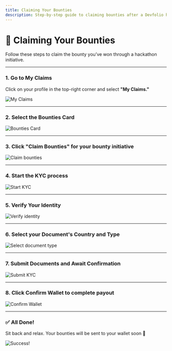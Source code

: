 ```yaml
---
title: Claiming Your Bounties
description: Step-by-step guide to claiming bounties after a Devfolio hackathon.
---
```


# 🤑 Claiming Your Bounties

Follow these steps to claim the bounty you’ve won through a hackathon initiative.

---

### 1. Go to **My Claims**

Click on your profile in the top-right corner and select **"My Claims."**

<p><img src="/assets/image 135 (1).png" alt="My Claims" /></p>

---

### 2. Select the **Bounties** Card

<p><img src="/assets/pika-1682066146228-1x 2.png" alt="Bounties Card" /></p>

---

### 3. Click **"Claim Bounties"** for your bounty initiative

<p><img src="/assets/pika-1682066768151-1x 1.png" alt="Claim bounties" /></p>

---

### 4. Start the **KYC process**

<p><img src="/assets/Screenshot (3236).png" alt="Start KYC" /></p>

---

### 5. Verify Your Identity

<p><img src="/assets/Screenshot (3237).png" alt="Verify identity" /></p>

---

### 6. Select your Document's **Country** and **Type**

<p><img src="/assets/Screenshot (3239).png" alt="Select document type" /></p>

---

### 7. Submit Documents and Await Confirmation

<p><img src="/assets/Screenshot (3245).png" alt="Submit KYC" /></p>

---

### 8. Click **Confirm Wallet** to complete payout

<p><img src="/assets/pika-1682066851084-1x 1 (1).png" alt="Confirm Wallet" /></p>

---

### ✅ All Done!

Sit back and relax. Your bounties will be sent to your wallet soon 🎉

<p><img src="/assets/pika-1682073331112-1x 1.png" alt="Success!" /></p>

